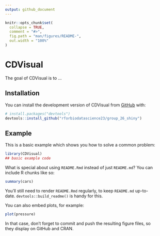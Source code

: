 ```yaml
---
output: github_document
---
```


<!-- README.md is generated from README.Rmd. Please edit that file -->

```r
knitr::opts_chunk$set(
  collapse = TRUE,
  comment = "#>",
  fig.path = "man/figures/README-",
  out.width = "100%"
)
```

# CDVisual

<!-- badges: start -->
<!-- badges: end -->

The goal of CDVisual is to ...

## Installation

You can install the development version of CDVisual from [GitHub](https://github.com/) with:

``` r
# install.packages("devtools")
devtools::install_github("rforbiodatascience23/group_26_shiny")
```

## Example

This is a basic example which shows you how to solve a common problem:

```r
library(CDVisual)
## basic example code
```

What is special about using `README.Rmd` instead of just `README.md`? You can include R chunks like so:

```r
summary(cars)
```

You'll still need to render `README.Rmd` regularly, to keep `README.md` up-to-date. `devtools::build_readme()` is handy for this.

You can also embed plots, for example:

```r
plot(pressure)
```

In that case, don't forget to commit and push the resulting figure files, so they display on GitHub and CRAN.
